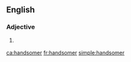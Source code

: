 ==English==

===Adjective===
{{head|en|adjective comparative form}}

# {{lb|en|obsolete}} {{en-comparative of|handsome}}

[[ca:handsomer]]
[[fr:handsomer]]
[[simple:handsomer]]